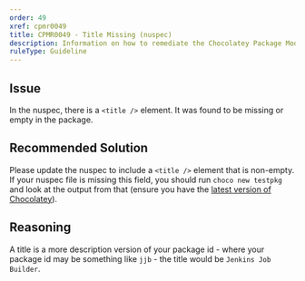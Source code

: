 ```yaml
---
order: 49
xref: cpmr0049
title: CPMR0049 - Title Missing (nuspec)
description: Information on how to remediate the Chocolatey Package Moderation Rule 0049
ruleType: Guideline
---
```


<PackageValidatorRuleGuideline />

## Issue

In the nuspec, there is a `<title />` element. It was found to be missing or empty in the package.

## Recommended Solution

Please update the nuspec to include a `<title />` element that is non-empty. If your nuspec file is missing this field, you should run `choco new testpkg` and look at the output from that (ensure you have the [latest version of Chocolatey](https://community.chocolatey.org/packages?q=id%3Achocolatey)).

## Reasoning

A title is a more description version of your package id - where your package id may be something like `jjb` - the title would be `Jenkins Job Builder`.